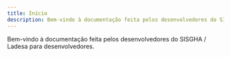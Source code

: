 ```yaml
---
title: Início
description: Bem-vindo à documentação feita pelos desenvolvedores do SISGHA / Ladesa para desenvolvedores.
---
```




Bem-vindo à documentação feita pelos desenvolvedores do SISGHA / Ladesa para desenvolvedores.


<LinkCard
  title="Tutoriais"
  description="Aprenda conceitos e tecnologias com uma documentação preparada por nossa comunidade."
  href="/dev/tutorials/"
/>

<CardGrid>
  <LinkCard title="Sistemas" href="/dev/services" />

  <LinkCard title="Integração aos Sistemas" href="/dev/services-integrations/" />
</CardGrid>